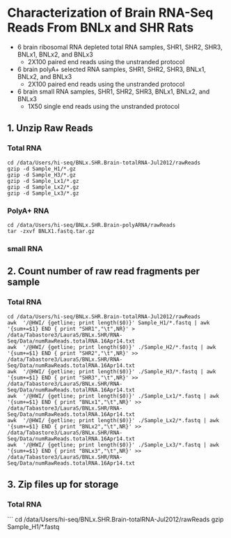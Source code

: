 Characterization of Brain RNA-Seq Reads From BNLx and SHR Rats
=========================
* 6 brain ribosomal RNA depleted total RNA samples, SHR1, SHR2, SHR3, BNLx1, BNLx2, and BNLx3
  * 2X100 paired end reads using the unstranded protocol
* 6 brain polyA+ selected RNA samples, SHR1, SHR2, SHR3, BNLx1, BNLx2, and BNLx3
  * 2X100 paired end reads using the unstranded protocol
* 6 brain small RNA samples, SHR1, SHR2, SHR3, BNLx1, BNLx2, and BNLx3
  * 1X50 single end reads using the unstranded protocol

1. Unzip Raw Reads
-----------------

### Total RNA
```
cd /data/Users/hi-seq/BNLx.SHR.Brain-totalRNA-Jul2012/rawReads
gzip -d Sample_H1/*.gz
gzip -d Sample_H3/*.gz
gzip -d Sample_Lx1/*.gz
gzip -d Sample_Lx2/*.gz
gzip -d Sample_Lx3/*.gz
```

### PolyA+ RNA
```
cd /data/Users/hi-seq/BNLx.SHR.Brain-polyARNA/rawReads
tar -zxvf BNLX1.fastq.tar.gz
```

### small RNA



2. Count number of raw read fragments per sample
----------------------------------

### Total RNA

```
cd /data/Users/hi-seq/BNLx.SHR.Brain-totalRNA-Jul2012/rawReads
awk  '/@HWI/ {getline; print length($0)}' Sample_H1/*.fastq | awk '{sum+=$1} END { print "SHR1","\t",NR}' > /data/Tabastore3/LauraS/BNLx.SHR/RNA-Seq/Data/numRawReads.totalRNA.16Apr14.txt
awk  '/@HWI/ {getline; print length($0)}' ./Sample_H2/*.fastq | awk '{sum+=$1} END { print "SHR2","\t",NR}' >> /data/Tabastore3/LauraS/BNLx.SHR/RNA-Seq/Data/numRawReads.totalRNA.16Apr14.txt
awk  '/@HWI/ {getline; print length($0)}' ./Sample_H3/*.fastq | awk '{sum+=$1} END { print "SHR3","\t",NR}' >> /data/Tabastore3/LauraS/BNLx.SHR/RNA-Seq/Data/numRawReads.totalRNA.16Apr14.txt
awk  '/@HWI/ {getline; print length($0)}' ./Sample_Lx1/*.fastq | awk '{sum+=$1} END { print "BNLx1","\t",NR}' >> /data/Tabastore3/LauraS/BNLx.SHR/RNA-Seq/Data/numRawReads.totalRNA.16Apr14.txt
awk  '/@HWI/ {getline; print length($0)}' ./Sample_Lx2/*.fastq | awk '{sum+=$1} END { print "BNLx2","\t",NR}' >> /data/Tabastore3/LauraS/BNLx.SHR/RNA-Seq/Data/numRawReads.totalRNA.16Apr14.txt
awk  '/@HWI/ {getline; print length($0)}' ./Sample_Lx3/*.fastq | awk '{sum+=$1} END { print "BNLx3","\t",NR}' >> /data/Tabastore3/LauraS/BNLx.SHR/RNA-Seq/Data/numRawReads.totalRNA.16Apr14.txt
```

3. Zip files up for storage
-------------------------

### Total RNA

```
cd /data/Users/hi-seq/BNLx.SHR.Brain-totalRNA-Jul2012/rawReads
gzip Sample_H1/*.fastq



